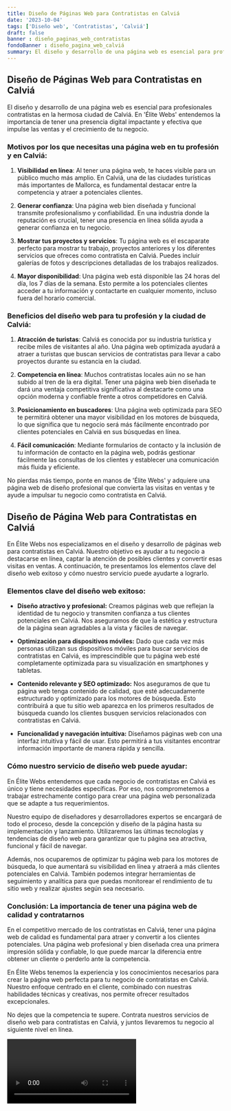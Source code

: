 ```yaml
---
title: Diseño de Páginas Web para Contratistas en Calviá
date: '2023-10-04'
tags: ['Diseño web', 'Contratistas', 'Calviá']
draft: false
banner : diseño_paginas_web_contratistas
fondoBanner : diseño_pagina_web_calviá
summary: El diseño y desarrollo de una página web es esencial para profesionales contratistas en la hermosa ciudad de Calviá. En 'Élite Webs' entendemos la importancia de tener una presencia digital impactante y efectiva que impulse las ventas y el crecimiento de tu negocio. 
---
```


## Diseño de Páginas Web para Contratistas en Calviá

El diseño y desarrollo de una página web es esencial para profesionales contratistas en la hermosa ciudad de Calviá. En 'Élite Webs' entendemos la importancia de tener una presencia digital impactante y efectiva que impulse las ventas y el crecimiento de tu negocio. 

### Motivos por los que necesitas una página web en tu profesión y en Calviá:

1. **Visibilidad en línea**: Al tener una página web, te haces visible para un público mucho más amplio. En Calviá, una de las ciudades turísticas más importantes de Mallorca, es fundamental destacar entre la competencia y atraer a potenciales clientes.

2. **Generar confianza**: Una página web bien diseñada y funcional transmite profesionalismo y confiabilidad. En una industria donde la reputación es crucial, tener una presencia en línea sólida ayuda a generar confianza en tu negocio.

3. **Mostrar tus proyectos y servicios**: Tu página web es el escaparate perfecto para mostrar tu trabajo, proyectos anteriores y los diferentes servicios que ofreces como contratista en Calviá. Puedes incluir galerías de fotos y descripciones detalladas de los trabajos realizados.

4. **Mayor disponibilidad**: Una página web está disponible las 24 horas del día, los 7 días de la semana. Esto permite a los potenciales clientes acceder a tu información y contactarte en cualquier momento, incluso fuera del horario comercial.

### Beneficios del diseño web para tu profesión y la ciudad de Calviá:

1. **Atracción de turistas**: Calviá es conocida por su industria turística y recibe miles de visitantes al año. Una página web optimizada ayudará a atraer a turistas que buscan servicios de contratistas para llevar a cabo proyectos durante su estancia en la ciudad.

2. **Competencia en línea**: Muchos contratistas locales aún no se han subido al tren de la era digital. Tener una página web bien diseñada te dará una ventaja competitiva significativa al destacarte como una opción moderna y confiable frente a otros competidores en Calviá.

3. **Posicionamiento en buscadores**: Una página web optimizada para SEO te permitirá obtener una mayor visibilidad en los motores de búsqueda, lo que significa que tu negocio será más fácilmente encontrado por clientes potenciales en Calviá en sus búsquedas en línea.

4. **Fácil comunicación**: Mediante formularios de contacto y la inclusión de tu información de contacto en la página web, podrás gestionar fácilmente las consultas de los clientes y establecer una comunicación más fluida y eficiente.

No pierdas más tiempo, ponte en manos de 'Élite Webs' y adquiere una página web de diseño profesional que convierta las visitas en ventas y te ayude a impulsar tu negocio como contratista en Calviá.

<GifSeo />

<Cta />

## Diseño de Página Web para Contratistas en Calviá

En Élite Webs nos especializamos en el diseño y desarrollo de páginas web para contratistas en Calviá. Nuestro objetivo es ayudar a tu negocio a destacarse en línea, captar la atención de posibles clientes y convertir esas visitas en ventas. A continuación, te presentamos los elementos clave del diseño web exitoso y cómo nuestro servicio puede ayudarte a lograrlo.

### Elementos clave del diseño web exitoso:

- **Diseño atractivo y profesional:** Creamos páginas web que reflejan la identidad de tu negocio y transmiten confianza a tus clientes potenciales en Calviá. Nos aseguramos de que la estética y estructura de la página sean agradables a la vista y fáciles de navegar.

- **Optimización para dispositivos móviles:** Dado que cada vez más personas utilizan sus dispositivos móviles para buscar servicios de contratistas en Calviá, es imprescindible que tu página web esté completamente optimizada para su visualización en smartphones y tabletas.

- **Contenido relevante y SEO optimizado:** Nos aseguramos de que tu página web tenga contenido de calidad, que esté adecuadamente estructurado y optimizado para los motores de búsqueda. Esto contribuirá a que tu sitio web aparezca en los primeros resultados de búsqueda cuando los clientes busquen servicios relacionados con contratistas en Calviá.

- **Funcionalidad y navegación intuitiva:** Diseñamos páginas web con una interfaz intuitiva y fácil de usar. Esto permitirá a tus visitantes encontrar información importante de manera rápida y sencilla.

### Cómo nuestro servicio de diseño web puede ayudar:

En Élite Webs entendemos que cada negocio de contratistas en Calviá es único y tiene necesidades específicas. Por eso, nos comprometemos a trabajar estrechamente contigo para crear una página web personalizada que se adapte a tus requerimientos.

Nuestro equipo de diseñadores y desarrolladores expertos se encargará de todo el proceso, desde la concepción y diseño de la página hasta su implementación y lanzamiento. Utilizaremos las últimas tecnologías y tendencias de diseño web para garantizar que tu página sea atractiva, funcional y fácil de navegar.

Además, nos ocuparemos de optimizar tu página web para los motores de búsqueda, lo que aumentará su visibilidad en línea y atraerá a más clientes potenciales en Calviá. También podemos integrar herramientas de seguimiento y analítica para que puedas monitorear el rendimiento de tu sitio web y realizar ajustes según sea necesario.

### Conclusión: La importancia de tener una página web de calidad y contratarnos

En el competitivo mercado de los contratistas en Calviá, tener una página web de calidad es fundamental para atraer y convertir a los clientes potenciales. Una página web profesional y bien diseñada crea una primera impresión sólida y confiable, lo que puede marcar la diferencia entre obtener un cliente o perderlo ante la competencia.

En Élite Webs tenemos la experiencia y los conocimientos necesarios para crear la página web perfecta para tu negocio de contratistas en Calviá. Nuestro enfoque centrado en el cliente, combinado con nuestras habilidades técnicas y creativas, nos permite ofrecer resultados excepcionales.

No dejes que la competencia te supere. Contrata nuestros servicios de diseño web para contratistas en Calviá, y juntos llevaremos tu negocio al siguiente nivel en línea.

<Video />

<CtaBot job='Contratistas' city='Calviá'/>

<Gmaps query='Calviá+españa+maps' />